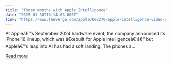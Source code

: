 ```yaml
---
title: "Three months with Apple Intelligence"
date: "2025-01-30T16:14:06.000Z"
link: "https://www.theverge.com/apple/602270/apple-intelligence-video-container"
---
```


At Appleâ€™s September 2024 hardware event, the company announced its iPhone 16 lineup, which was â€œbuilt for Apple intelligenceâ€ â€” but Appleâ€™s leap into AI has had a soft landing. The phones a...

[Read more](https://www.theverge.com/apple/602270/apple-intelligence-video-container)
